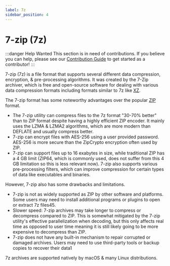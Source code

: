 ```yaml
---
label: 7z
sidebar_position: 4
---
```


# 7-zip (7z)

:::danger Help Wanted
This section is in need of contributions. If you believe you can help, please see our [Contribution Guide](../contribution-guide.mdx) to get started as a contributor!
:::

7-zip (7z) is a file format that supports several different data compression, encryption, & pre-processing algorithms. It was created by the 7-Zip archiver, which is free and open-source software for dealing with various data compression formats including formats similar to 7z like [XZ](../data/xz.mdx).

The 7-zip format has some noteworthy advantages over the popular [ZIP](../data/zip.mdx) format.
- The 7-zip utility can compress files to the 7z format "30-70% better" than to ZIP format despite having a highly efficient ZIP encoder. It mainly uses the LZMA & LZMA2 algorithms, which are more modern than DEFLATE and usually compress better.
- 7-zip can encrypt files with AES-256 using a user provided password. AES-256 is more secure than the ZipCrypto encryption often used by ZIP.
- 7-zip can support files up to 16 exabytes in size, while traditional ZIP has a 4 GB limit (ZIP64, which is commonly used, does not suffer from this 4 GB limitation so this is less relevant now). 7-zip also supports various pre-processing filters, which can improve compression for certain types of data like executables and binaries.

However, 7-zip also has some drawbacks and limitations.
- 7-zip is not as widely supported as ZIP by other software and platforms. Some users may need to install additional programs or plugins to open or extract 7z files45.
- Slower speed: 7-zip archives may take longer to compress or decompress compared to ZIP. This is somewhat mitigated by the 7-zip utility's effective parallelization when decoding, but this only affects real time as opposed to user time meaning it is still likely going to be more expensive to decompress than ZIP.
- 7-zip does not have any built-in mechanism to repair corrupted or damaged archives. Users may need to use third-party tools or backup copies to recover their data1

7z archives are supported natively by macOS & many Linux distributions.